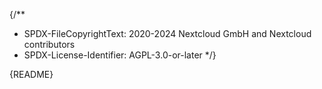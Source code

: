 {/**
 * SPDX-FileCopyrightText: 2020-2024 Nextcloud GmbH and Nextcloud contributors
 * SPDX-License-Identifier: AGPL-3.0-or-later
 */}


<Meta title="Readme" />

<Markdown>{README}</Markdown>
